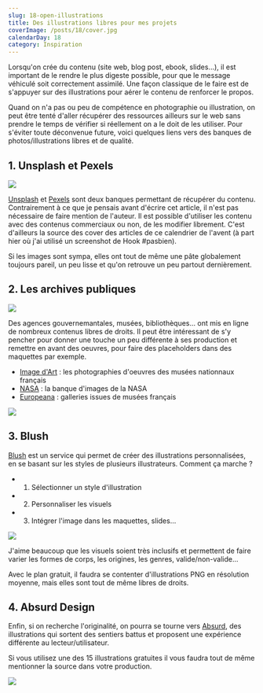 ```yaml
---
slug: 18-open-illustrations
title: Des illustrations libres pour mes projets
coverImage: /posts/18/cover.jpg
calendarDay: 18
category: Inspiration
---
```


Lorsqu'on crée du contenu (site web, blog post, ebook, slides...), il est important de le rendre le plus digeste possible, pour que le message véhiculé soit correctement assimilé. Une façon classique de le faire est de s'appuyer sur des illustrations pour aérer le contenu de renforcer le propos.

Quand on n'a pas ou peu de compétence en photographie ou illustration, on peut être tenté d'aller récupérer des ressources ailleurs sur le web sans prendre le temps de vérifier si réellement on a le doit de les utiliser. Pour s'éviter toute déconvenue future, voici quelques liens vers des banques de photos/illustrations libres et de qualité.

## 1. Unsplash et Pexels

![](/posts/18/unsplash.jpg)

[Unsplash](https://unsplash.com/) et [Pexels](https://www.pexels.com/) sont deux banques permettant de récupérer du contenu. Contrairement à ce que je pensais avant d'écrire cet article, il n'est pas nécessaire de faire mention de l'auteur. Il est possible d'utiliser les contenu avec des contenus commerciaux ou non, de les modifier librement. C'est d'ailleurs la source des cover des articles de ce calendrier de l'avent (à part hier où j'ai utilisé un screenshot de Hook #pasbien).

Si les images sont sympa, elles ont tout de même une pâte globalement toujours pareil, un peu lisse et qu'on retrouve un peu partout dernièrement.

## 2. Les archives publiques

![](/posts/18/image-art.jpeg)

Des agences gouvernemantales, musées, bibliothèques... ont mis en ligne de nombreux contenus libres de droits. Il peut être intéressant de s'y pencher pour donner une touche un peu différente à ses production et remettre en avant des oeuvres, pour faire des placeholders dans des maquettes par exemple.

- [Image d'Art](https://art.rmngp.fr/fr) : les photographies d'oeuvres des musées nationnaux français
- [NASA](https://images.nasa.gov/) : la banque d'images de la NASA
- [Europeana](http://www.europeana.eu/portal/) : galleries issues de musées français

![](/posts/18/nasa.jpg)

## 3. Blush

[Blush](https://blush.design/fr) est un service qui permet de créer des illustrations personnalisées, en se basant sur les styles de plusieurs illustrateurs. Comment ça marche ?

- 1. Sélectionner un style d'illustration
- 2. Personnaliser les visuels
- 3. Intégrer l'image dans les maquettes, slides...

![](/posts/18/blush.png)

J'aime beaucoup que les visuels soient très inclusifs et permettent de faire varier les formes de corps, les origines, les genres, valide/non-valide...

Avec le plan gratuit, il faudra se contenter d'illustrations PNG en résolution moyenne, mais elles sont tout de même libres de droits.

## 4. Absurd Design

Enfin, si on recherche l'originalité, on pourra se tourne vers [Absurd](https://absurd.design/), des illustrations qui sortent des sentiers battus et proposent une expérience différente au lecteur/utilisateur.

Si vous utilisez une des 15 illustrations gratuites il vous faudra tout de même mentionner la source dans votre production.

![](/posts/18/absurd.png)
